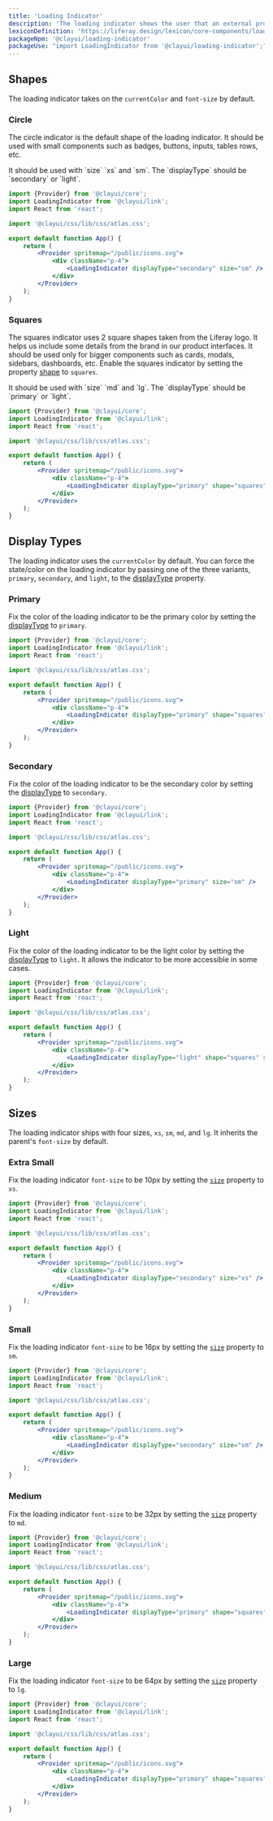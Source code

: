 ```yaml
---
title: 'Loading Indicator'
description: 'The loading indicator shows the user that an external process, like a connection, is being executed.'
lexiconDefinition: 'https://liferay.design/lexicon/core-components/loading-indicator/'
packageNpm: '@clayui/loading-indicator'
packageUse: "import LoadingIndicator from '@clayui/loading-indicator';"
---
```


## Shapes

The loading indicator takes on the `currentColor` and `font-size` by default.

### Circle

The circle indicator is the default shape of the loading indicator. It should be used with small components such as badges, buttons, inputs, tables rows, etc.

<div className="clay-site-alert alert alert-info">
	It should be used with `size` `xs` and `sm`. The `displayType` should be
	`secondary` or `light`.
</div>

```jsx preview
import {Provider} from '@clayui/core';
import LoadingIndicator from '@clayui/link';
import React from 'react';

import '@clayui/css/lib/css/atlas.css';

export default function App() {
	return (
		<Provider spritemap="/public/icons.svg">
			<div className="p-4">
				<LoadingIndicator displayType="secondary" size="sm" />
			</div>
		</Provider>
	);
}
```

### Squares

The squares indicator uses 2 square shapes taken from the Liferay logo. It helps us include some details from the brand in our product interfaces. It should be used only for bigger components such as cards, modals, sidebars, dashboards, etc. Enable the squares indicator by setting the property [shape](#api-shape) to `squares`.

<div className="clay-site-alert alert alert-info">
	It should be used with `size` `md` and `lg`. The `displayType` should be
	`primary` or `light`.
</div>

```jsx preview
import {Provider} from '@clayui/core';
import LoadingIndicator from '@clayui/link';
import React from 'react';

import '@clayui/css/lib/css/atlas.css';

export default function App() {
	return (
		<Provider spritemap="/public/icons.svg">
			<div className="p-4">
				<LoadingIndicator displayType="primary" shape="squares" size="md" />
			</div>
		</Provider>
	);
}
```

## Display Types

The loading indicator uses the `currentColor` by default. You can force the state/color on the loading indicator by passing one of the three variants, `primary`, `secondary`, and `light`, to the [displayType](#api-displayType) property.

### Primary

Fix the color of the loading indicator to be the primary color by setting the [displayType](#api-displayType) to `primary`.

```jsx preview
import {Provider} from '@clayui/core';
import LoadingIndicator from '@clayui/link';
import React from 'react';

import '@clayui/css/lib/css/atlas.css';

export default function App() {
	return (
		<Provider spritemap="/public/icons.svg">
			<div className="p-4">
				<LoadingIndicator displayType="primary" shape="squares" size="lg" />
			</div>
		</Provider>
	);
}
```

### Secondary

Fix the color of the loading indicator to be the secondary color by setting the [displayType](#api-displayType) to `secondary`.

```jsx preview
import {Provider} from '@clayui/core';
import LoadingIndicator from '@clayui/link';
import React from 'react';

import '@clayui/css/lib/css/atlas.css';

export default function App() {
	return (
		<Provider spritemap="/public/icons.svg">
			<div className="p-4">
				<LoadingIndicator displayType="primary" size="sm" />
			</div>
		</Provider>
	);
}
```

### Light

Fix the color of the loading indicator to be the light color by setting the [displayType](#api-displayType) to `light`. It allows the indicator to be more accessible in some cases.

```jsx preview
import {Provider} from '@clayui/core';
import LoadingIndicator from '@clayui/link';
import React from 'react';

import '@clayui/css/lib/css/atlas.css';

export default function App() {
	return (
		<Provider spritemap="/public/icons.svg">
			<div className="p-4">
				<LoadingIndicator displayType="light" shape="squares" size="md" />
			</div>
		</Provider>
	);
}
```

## Sizes

The loading indicator ships with four sizes, `xs`, `sm`, `md`, and `lg`. It inherits the parent's `font-size` by default.

### Extra Small

Fix the loading indicator `font-size` to be 10px by setting the [`size`](#api-size) property to `xs`.

```jsx preview
import {Provider} from '@clayui/core';
import LoadingIndicator from '@clayui/link';
import React from 'react';

import '@clayui/css/lib/css/atlas.css';

export default function App() {
	return (
		<Provider spritemap="/public/icons.svg">
			<div className="p-4">
				<LoadingIndicator displayType="secondary" size="xs" />
			</div>
		</Provider>
	);
}
```

### Small

Fix the loading indicator `font-size` to be 16px by setting the [`size`](#api-size) property to `sm`.

```jsx preview
import {Provider} from '@clayui/core';
import LoadingIndicator from '@clayui/link';
import React from 'react';

import '@clayui/css/lib/css/atlas.css';

export default function App() {
	return (
		<Provider spritemap="/public/icons.svg">
			<div className="p-4">
				<LoadingIndicator displayType="secondary" size="sm" />
			</div>
		</Provider>
	);
}
```

### Medium

Fix the loading indicator `font-size` to be 32px by setting the [`size`](#api-size) property to `md`.

```jsx preview
import {Provider} from '@clayui/core';
import LoadingIndicator from '@clayui/link';
import React from 'react';

import '@clayui/css/lib/css/atlas.css';

export default function App() {
	return (
		<Provider spritemap="/public/icons.svg">
			<div className="p-4">
				<LoadingIndicator displayType="primary" shape="squares" size="md" />
			</div>
		</Provider>
	);
}
```

### Large

Fix the loading indicator `font-size` to be 64px by setting the [`size`](#api-size) property to `lg`.

```jsx preview
import {Provider} from '@clayui/core';
import LoadingIndicator from '@clayui/link';
import React from 'react';

import '@clayui/css/lib/css/atlas.css';

export default function App() {
	return (
		<Provider spritemap="/public/icons.svg">
			<div className="p-4">
				<LoadingIndicator displayType="primary" shape="squares" size="lg" />
			</div>
		</Provider>
	);
}
```
